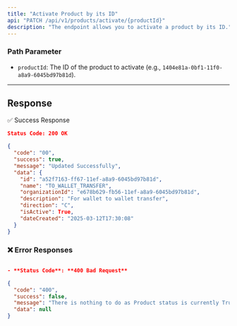 ```yaml
---
title: "Activate Product by its ID"
api: "PATCH /api/v1/products/activate/{productId}"
description: "The endpoint allows you to activate a product by its ID."
---
```


### **Path Parameter**
- `productId`: The ID of the product to activate (e.g., `1404e81a-0bf1-11f0-a8a9-6045bd97b81d`).
---

## Response
✅ Success Response

```json
Status Code: 200 OK

{
  "code": "00",
  "success": true,
  "message": "Updated Successfully",
  "data": {
    "id": "a52f7163-ff67-11ef-a8a9-6045bd97b81d",
    "name": "TO_WALLET_TRANSFER",
    "organizationId": "e678b629-fb56-11ef-a8a9-6045bd97b81d",
    "description": "For wallet to wallet transfer",
    "direction": "C",
    "isActive": True,
    "dateCreated": "2025-03-12T17:30:08"
  }
}
```


### ❌ Error Responses

```json

- **Status Code**: **400 Bad Request**

{
  "code": "400",
  "success": false,
  "message": "There is nothing to do as Product status is currently True",
  "data": null
}
